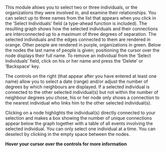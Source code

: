 <p>
This module allows you to select two or three individuals, or the organizations they were involved in, and examine their relationships. You can select up to three names from the list that appears when you click in the ‘Select Individuals’ field (a type-ahead function is included). The resulting graph shows how the selected individuals and their connections are interconnected up to a maximum of three degrees of separation. The selected individuals and the edges connected to them are rendered in orange. Other people are rendered in purple, organizations in green. Below the nodes the last name of people is given; positioning the cursor over the node displays their full name. To remove an individual from the ‘Select Individuals’ field, click on his or her name and press the ‘Delete’ or ‘Backspace’ key.
</p>

<p>
The controls on the right (that appear after you have entered at least one name) allow you to select a date (range) and/or adjust the number of degrees by which neighbours are displayed. If a selected individual is connected to the other selected individual(s) but not within the number of neighbour degrees you chose, his or her node only shows a connection to the nearest individual who links him to the other selected individual(s).
</p>

<p>
Clicking on a node highlights the individual(s) directly connected to your selection and makes a box showing the number of unique connections appear below the graph together with a table of all events involving the selected individual. You can only select one individual at a time. You can deselect by clicking in the empty space between the nodes.
</p>

<p>
<strong>
Hover your cursor over the controls for more information
</strong>
</p>

